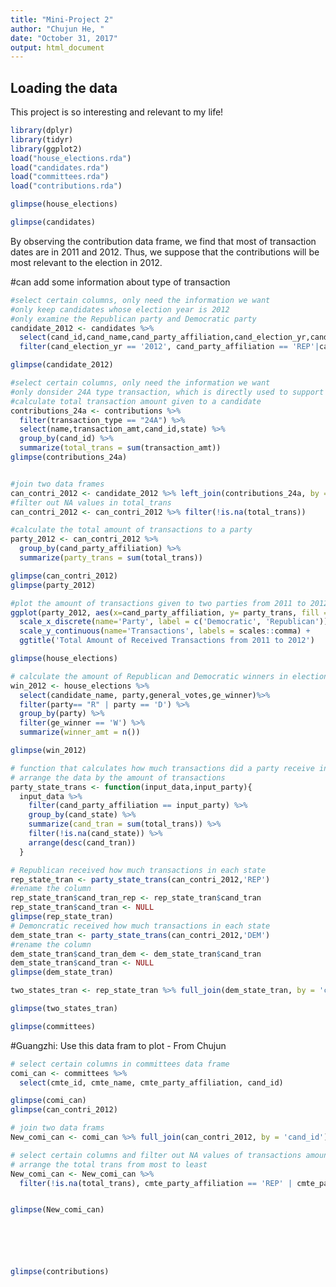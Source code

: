 ```yaml
---
title: "Mini-Project 2"
author: "Chujun He, "
date: "October 31, 2017"
output: html_document
---
```



## Loading the data

This project is so interesting and relevant to my life! 

```r
library(dplyr)
library(tidyr)
library(ggplot2)
load("house_elections.rda")
load("candidates.rda")
load("committees.rda")
load("contributions.rda")
```



```r
glimpse(house_elections)

```


```r
glimpse(candidates)

```


By observing the contribution data frame, we find that most of transaction dates are in 2011 and 2012. Thus, we suppose that the contributions will be most relevant to the election in 2012. 

#can add some information about type of transaction

```r

#select certain columns, only need the information we want
#only keep candidates whose election year is 2012
#only examine the Republican party and Democratic party
candidate_2012 <- candidates %>%
  select(cand_id,cand_name,cand_party_affiliation,cand_election_yr,cand_state) %>%
  filter(cand_election_yr == '2012', cand_party_affiliation == 'REP'|cand_party_affiliation == 'DEM')

glimpse(candidate_2012)

#select certain columns, only need the information we want
#only donsider 24A type transaction, which is directly used to support the candidates
#calculate total transaction amount given to a candidate
contributions_24a <- contributions %>%
  filter(transaction_type == "24A") %>%
  select(name,transaction_amt,cand_id,state) %>% 
  group_by(cand_id) %>% 
  summarize(total_trans = sum(transaction_amt))
glimpse(contributions_24a)


#join two data frames 
can_contri_2012 <- candidate_2012 %>% left_join(contributions_24a, by = 'cand_id')
#filter out NA values in total_trans
can_contri_2012 <- can_contri_2012 %>% filter(!is.na(total_trans))

#calculate the total amount of transactions to a party
party_2012 <- can_contri_2012 %>% 
  group_by(cand_party_affiliation) %>% 
  summarize(party_trans = sum(total_trans))

glimpse(can_contri_2012)
glimpse(party_2012)

```

```r
#plot the amount of transactions given to two parties from 2011 to 2012 
ggplot(party_2012, aes(x=cand_party_affiliation, y= party_trans, fill = cand_party_affiliation)) + geom_bar(stat = "identity", width = 0.3) +
  scale_x_discrete(name='Party', label = c('Democratic', 'Republican'))+
  scale_y_continuous(name='Transactions', labels = scales::comma) +
  ggtitle('Total Amount of Received Transactions from 2011 to 2012')

```

```r
glimpse(house_elections)

# calculate the amount of Republican and Democratic winners in elections
win_2012 <- house_elections %>% 
  select(candidate_name, party,general_votes,ge_winner)%>%
  filter(party== "R" | party == 'D') %>% 
  group_by(party) %>% 
  filter(ge_winner == 'W') %>% 
  summarize(winner_amt = n())

glimpse(win_2012)
```


```r
# function that calculates how much transactions did a party receive in each state
# arrange the data by the amount of transactions
party_state_trans <- function(input_data,input_party){
  input_data %>% 
    filter(cand_party_affiliation == input_party) %>%
    group_by(cand_state) %>% 
    summarize(cand_tran = sum(total_trans)) %>% 
    filter(!is.na(cand_state)) %>%
    arrange(desc(cand_tran))
  }

# Republican received how much transactions in each state
rep_state_tran <- party_state_trans(can_contri_2012,'REP')
#rename the column
rep_state_tran$cand_tran_rep <- rep_state_tran$cand_tran
rep_state_tran$cand_tran <- NULL
glimpse(rep_state_tran)
# Demoncratic received how much transactions in each state
dem_state_tran <- party_state_trans(can_contri_2012,'DEM')
#rename the column
dem_state_tran$cand_tran_dem <- dem_state_tran$cand_tran
dem_state_tran$cand_tran <- NULL
glimpse(dem_state_tran)

two_states_tran <- rep_state_tran %>% full_join(dem_state_tran, by = 'cand_state')

glimpse(two_states_tran)

```



```r
glimpse(committees)

```



#Guangzhi: Use this data fram to plot  - From Chujun
```r

# select certain columns in committees data frame
comi_can <- committees %>% 
  select(cmte_id, cmte_name, cmte_party_affiliation, cand_id)

glimpse(comi_can)
glimpse(can_contri_2012)

# join two data frams
New_comi_can <- comi_can %>% full_join(can_contri_2012, by = 'cand_id')

# select certain columns and filter out NA values of transactions amounts
# arrange the total trans from most to least 
New_comi_can <- New_comi_can %>% 
  filter(!is.na(total_trans), cmte_party_affiliation == 'REP' | cmte_party_affiliation == 'DEM') %>%   arrange(desc(total_trans))


glimpse(New_comi_can)






```

```r

```

```r
glimpse(contributions)


```





